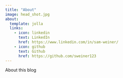 ```yaml
---
title: "About"
image: head_shot.jpg
about:
  template: jolla
  links:
    - icon: linkedin
      text: LinkedIn
      href: https://www.linkedin.com/in/sam-weiner/
    - icon: github
      text: Github
      href: https://github.com/sweiner123
---
```


About this blog
